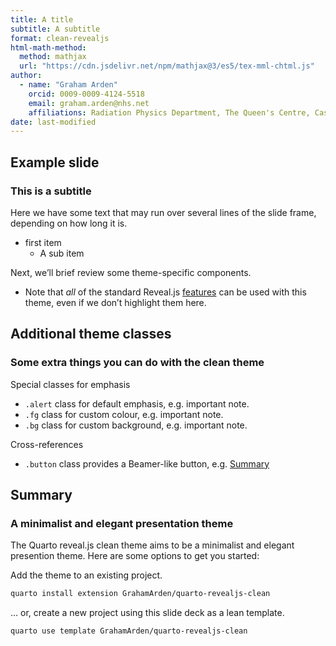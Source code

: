 ```yaml
---
title: A title
subtitle: A subtitle
format: clean-revealjs
html-math-method:
  method: mathjax
  url: "https://cdn.jsdelivr.net/npm/mathjax@3/es5/tex-mml-chtml.js"
author:
  - name: "Graham Arden"
    orcid: 0009-0009-4124-5518
    email: graham.arden@nhs.net
    affiliations: Radiation Physics Department, The Queen's Centre, Castle Hill Hospital
date: last-modified
---
```


## Example slide

### This is a subtitle

Here we have some text that may run over several lines of the slide frame,
depending on how long it is.

- first item 
    - A sub item

Next, we'll brief review some theme-specific components.

- Note that _all_ of the standard Reveal.js
[features](https://quarto.org/docs/presentations/revealjs/)
can be used with this theme, even if we don't highlight them here.

## Additional theme classes

### Some extra things you can do with the clean theme

Special classes for emphasis

- `.alert` class for default emphasis, e.g. [important note]{.alert}.
- `.fg` class for custom colour, e.g. [important note]{.fg style="--col: #e64173"}.
- `.bg` class for custom background, e.g. [important note]{.bg style="--col: #e64173"}.

Cross-references

- `.button` class provides a Beamer-like button, e.g.
[[Summary]{.button}](#sec-summary)

## Summary {#sec-summary}

### A minimalist and elegant presentation theme

The Quarto reveal.js clean theme aims to be a minimalist and elegant presention
theme. Here are some options to get you started:

Add the theme to an existing project.

```.bash
quarto install extension GrahamArden/quarto-revealjs-clean
```

... or, create a new project using this slide deck as a lean template.

```.bash
quarto use template GrahamArden/quarto-revealjs-clean
```

